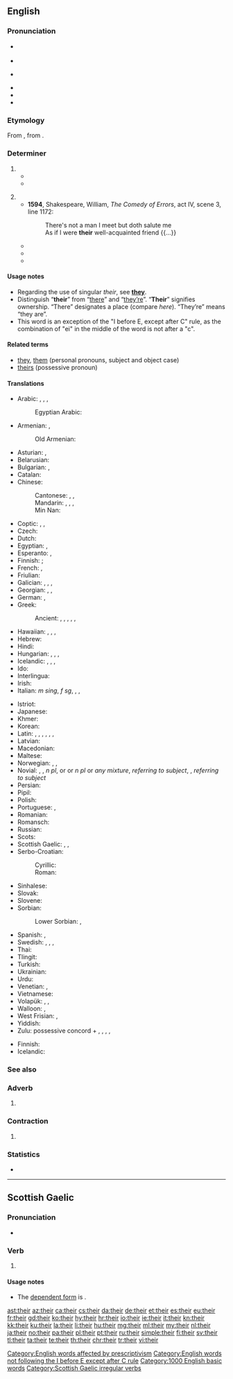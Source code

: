 ==English==

===Pronunciation===
* {{a|UK}} {{IPA|/ðɛə(ɹ)/|/ðɛː(ɹ)/|lang=en}}
* {{audio|en-gb-their.ogg|Audio (UK)|lang=en}}
* {{a|US}} {{IPA|/ðɛɚ/|lang=en}}
* {{audio|en-us-their.ogg|Audio (US)|lang=en}}
* {{rhymes|ɛə(ɹ)|lang=en}}
* {{homophones|lang=en|there|they're}}

===Etymology===
From {{etyl|enm|en}}, from {{etyl|non|en}} {{m|non|þeirra}}.

===Determiner===
{{head|en|determiner|cat2=possessive determiners}}

# {{non-gloss definition|Belonging to, from, of, or relating to, [[them]] (plural).}}
#* {{quote-journal|date=May 5, 2012|author=Phil McNulty|work=BBC Sport
|title=[http://www.bbc.co.uk/sport/0/football/17878435 Chelsea 2-1 Liverpool]
|passage=For Liverpool, '''their''' season will now be regarded as a relative disappointment after failure to add the FA Cup to the Carling Cup and not mounting a challenge to reach the Champions League places.}}
#* {{quote-magazine|date=2013-07-20|volume=408|issue=8845|magazine={{w|The Economist}}
|title=[http://www.economist.com/news/http://www.economist.com/news/business/21582001-army-new-online-courses-scaring-wits-out-traditional-universities-can-they The attack of the MOOCs]
|passage=Since the launch early last year of&nbsp;[&hellip;] two Silicon Valley start-ups offering free education through MOOCs, massive open online courses, the ivory towers of academia have been shaken to their foundations. University brands built in some cases over centuries have been forced to contemplate the possibility that information technology will rapidly make '''their''' existing business model obsolete.}}
#: {{ux|en|they will meet tomorrow at '''their''' convenience;&nbsp; this is probably '''their''' cat}}
# {{non-gloss definition|Belonging to someone (one person, singular).}}
#* '''1594''', Shakespeare, William, ''The Comedy of Errors'', act IV, scene 3, line 1172:
#*: There's not a man I meet but doth salute me<br/>As if I were '''their''' well-acquainted friend {{...}}
#* {{quote-book|year=2006|title=First on the Scene: Student Reference Guide|author=St. John Ambulance|isbn=1-894070-56-9|section=Lesson 2, page 3|passage=Place the casualty on '''their''' back with feet and legs raised—this is called the ''shock position''. [emphasis in original] Once the casualty is positioned, cover them to preserve body heat, but do not overheat.}}
#* {{quote-book
|year=2007
|first=J. K.
|last=Rowling
|authorlink=J. K. Rowling
|title={{w|Harry Potter and the Deathly Hallows}}
|location=(quoted edition: London
|publisher=Bloomsbury, 2008
|isbn=978 0 7475 9586 1
|page=93)
|passage=‘I mean ... if somebody made a mistake,’ Harry went on, ‘and let something slip, I know they didn’t mean to do it. It’s not '''their''' fault,’ he repeated, again a little louder than he would usually have spoken.
}}
#* {{seemorecites|lang=en}}

====Usage notes====
* Regarding the use of singular ''their'', see '''[[they]]'''.
* Distinguish “'''their'''” from “[[there]]” and “[[they're|they’re]]”. “'''Their'''” signifies ownership. “There” designates a place (compare ''here''). “They’re” means “they are”.
* This word is an exception of the "I before E, except after C" rule, as the combination of "ei" in the middle of the word is not after a "c".

====Related terms====
* [[they]], [[them]] (personal pronouns, subject and object case)
* [[theirs]] (possessive pronoun)

====Translations====
{{trans-top|belonging to them (plural)}}
* Arabic: {{t|ar|لَهُم}}, {{t+|ar|ـهُمْ|tr=-hum|m}}, {{t|ar|ـهُنَّ|tr=-hunna|f}}, {{t|ar|ـهُمَا|d|tr=-humā}}
*: Egyptian Arabic: {{t|arz|هم|alt='''ـهم'''|tr=-hum|sc=Arab}}
* Armenian: {{t|hy|նրանց}}, {{l|hy|իրենց}}
*: Old Armenian: {{t|xcl|նոցա}}
* Asturian: {{t+|ast|so}}, {{t+|ast|sos|p}}
* Belarusian: {{t|be|іх|tr=ix}}
* Bulgarian: {{t|bg|техен|tr=téhen}}, {{t|bg|им|tr=im|sc=Cyrl}}
* Catalan: {{t|ca|llur}}
* Chinese:
*: Cantonese: {{qualifier|formal, written}} {{t|yue|他們|alt=他們的|sc=Hant}}, {{t|yue|他们|tr=ta1 mun4 dik1|alt=他们的|sc=Hant}}, {{qualifier|vernacular}} {{t|yue|佢哋|tr=keoi5 dei6 ge3|alt=佢哋嘅|sc=Hant}}
*: Mandarin: {{t+|cmn|他們|alt=他們的|sc=Hani}}, {{t+|cmn|他们|alt=他们的|tr=tāmen-de|sc=Hani}}, {{t+|cmn|她們|alt=她們的|sc=Hani}}, {{t|cmn|她们|alt=她们的|tr=tāmen-de|sc=Hani}} {{qualifier|of females}}
*: Min Nan: {{t|nan|亻因|tr=[[in]]}}
* Coptic: {{t|cop|ⲡⲟⲩ|m|tr=pw}}, {{t|cop|ⲧⲟⲩ|f|tr=tw}}, {{t|cop|ⲛⲟⲩ|m-p|f-p|tr=nw}}
* Czech: {{t+|cs|jejich}}
* Dutch: {{t+|nl|hun}}
* Egyptian: {{qualifier|archaic}} {{t|egy|𓋴𓈖𓏥|tr=sn}}, {{qualifier|late egyptian}} {{t|egy|𓏲𓏥|tr=w}}
* Esperanto: {{t|eo|ilia}}, {{t|eo|iliaj|p}}
* Finnish: {{qualifier|if owners are people}} {{t+|fi|heidän}}; {{qualifier|if owners are not people}} {{t+|fi|niiden}}
* French: {{t+|fr|leur|s}}, {{t+|fr|leurs|p}}
* Friulian: {{t|fur|lôr}}
* Galician: {{t+|gl|seu|m}}, {{t|gl|súa|f}}, {{t|gl|seus|m-p}}, {{t|gl|súas|f-p}}
* Georgian: {{t|ka|მათი}}, {{t|ka|იმათი}}, {{t|ka|თავიანთი}}
* German: {{t+|de|ihr}}, {{t+|de|ihre}}
* Greek:
*: Ancient: {{t|grc|αὐτῶν}} {{qualifier|[[genitive case|gen.]] of personal pronoun}}, {{t|grc|τούτων}} {{qualifier|gen. of medial demonstrative}}, {{t|grc|ἐκείνων}} {{qualifier|gen. of distal demonstrative}}, {{t|grc|τῶνδε}} {{qualifier|gen. of proximal demonstrative}}, {{t|grc|σφῶν}} {{qualifier|gen. of personal pronoun}}, {{t|grc|σφέτερος}} {{qualifier|adjective}}
* Hawaiian: {{qualifier|dual}} {{t|haw|ko}} {{t|haw|lāua}}, {{t|haw|kā}} {{t|haw|lāua}}, {{qualifier|plural}} {{t|haw|ko}} {{t|haw|lākou}}, {{t|haw|kā}} {{t|haw|lākou}}
* Hebrew: {{t|he|שלהם|p|tr=shelahém|sc=Hebr}}
* Hindi: {{t|hi|उनका|tr=unkā}}
* Hungarian: {{t|hu|-uk}}, {{t|hu|-ük}}, {{t|hu|-juk}}, {{t|hu|-jük}}
* Icelandic: {{t+|is|þeirra}}, {{t+|is|sinn|m}}, {{t+|is|sín|f}}, {{t+|is|sitt|n}}
* Ido: {{t+|io|lia}}
* Interlingua: {{t|ia|lor}}
* Irish: {{t+|ga|a}}
* Italian: {{t-check|it|il loro}} ''m sing'', {{t-check|it|la loro}} ''f sg'', {{t-check|it|i loro|m-p}}, {{t-check|it|le loro|f-p}}, {{t+check|it|loro}}
{{trans-mid}}
* Istriot: {{t|ist|luri}}
* Japanese: {{t|ja|彼ら|alt=彼らの|tr=かれらの, karera-no}}
* Khmer: {{t|km|របស់គេ|tr=rɔbɑh kei|sc=Khmr}}
* Korean: {{t|ko|그들의|tr=geudeul-ui|sc=Hang}}
* Latin: {{t+|la|suus}}, {{t|la|illorum|m|n}}, {{t|la|illarum|f}}, {{t|la|eorum|m|n}}, {{t|la|earum|f}}, {{t|la|horum|m|n}}, {{t|la|harum|f}}
* Latvian: {{t+|lv|viņu}}
* Macedonian: {{t|mk|нивен|tr=níven}}
* Maltese: {{t|mt|tagħhom}}
* Norwegian: {{t+|no|deres}}, {{t+|no|sin}}, {{t+|no|sine}} {{qualifier|own, generic}}
* Novial: {{qualifier|1}} {{t-check|nov|losen|m-p}}, {{qualifier|1}} {{t-check|nov|lasen|f-p}}, {{qualifier|1}} {{t-check|nov|lusen}} ''n pl '', {{qualifier|1}} {{t-check|nov|lesen|m-p|f-p}} or or ''n pl'' or ''any mixture'', {{qualifier|1}} {{t-check|nov|sen}} ''referring to subject'', {{qualifier|2}} {{t-check|nov|len}}, {{qualifier|2}} {{t-check|nov|sen}} ''referring to subject''
* Persian: {{t+|fa|شان|alt=ـشان|tr=-e-shān}}
* Pipil: {{t|ppl|in-}}
* Polish: {{t+|pl|ich}}
* Portuguese: {{t+|pt|seu}}, {{t+|pt|seus}}
* Romanian: {{t+|ro|lor}}
* Romansch: {{t|rm|lur}}
* Russian: {{t+|ru|их}}
* Scots: {{t|sco|thair}}
* Scottish Gaelic: {{t|gd|aca}}, {{t|gd|an}}, {{t|gd|am}}
* Serbo-Croatian:
*: Cyrillic: {{t|sh|њихов|sc=Cyrl}}
*: Roman: {{t|sh|njihov}}
* Sinhalese: {{t|si|ඔවුන්ගේ|tr=ovungē|sc=Sinh}}
* Slovak: {{t+|sk|ich}}
* Slovene: {{t+|sl|njíhov}}
* Sorbian:
*: Lower Sorbian: {{t|dsb|jeju}} {{qualifier|referring to two people or things}}, {{t|dsb|jich}} {{qualifier|referring to three or more people or things}}
* Spanish: {{t+|es|su|s}}, {{t+|es|sus|p}}
* Swedish: {{t+|sv|deras}}, {{t+|sv|sin}} {{qualifier|c, singular}}, {{t+|sv|sitt}} {{qualifier|n, singular}}, {{t+|sv|sina|p}}
* Thai: {{t|th|ของเขา|tr=kŏng kăo}}
* Tlingit: {{t|tli|has du}}
* Turkish: {{t+|tr|onların}}
* Ukrainian: {{t|uk|їх|tr=jix}}
* Urdu: {{t|ur|ان کا|tr=un kā}}
* Venetian: {{t|vec|so}}, {{t|vec|suo}}
* Vietnamese: {{t|vi|của họ}}
* Volapük: {{qualifier|masculine}} {{t+|vo|omsik}}, {{qualifier|feminine}} {{t|vo|ofsik}}, {{qualifier|neuter or of mixed or unspecified gender}} {{t+|vo|onsik}}
* Walloon: {{t+|wa|leu|c}}, {{t|wa|leus|c-p}}
* West Frisian: {{t|fy|har}}, {{t|fy|harren}}
* Yiddish: {{t|yi|זייער|sc=Hebr}}
* Zulu: possessive concord + {{t|zu|bo|c2|alt=-bo}} {{qualifier|usually for people}}, {{t|zu|yo|c4|alt=-yo}}, {{t|zu|wo|c6|alt=-wo}}, {{t|zu|zo|c8|alt=-zo}}, {{t|zu|zo|c10|alt=-zo}}
{{trans-bottom}}

{{trans-top|belonging to someone of unspecified gender (singular)}}
* Finnish: {{t+|fi|hänen}}
* Icelandic: {{t+|is|þess|n}}
{{trans-mid}}
{{trans-bottom}}

===See also===
{{English personal pronouns}}

===Adverb===
{{head|en|adverb}}

# {{misspelling of|there|lang=en}}

===Contraction===
{{head|en|contraction}}

# {{misspelling of|they’re|lang=en}}

===Statistics===
* {{rank|my|were|are|37|their|one|so|me}}

[[Category:English words affected by prescriptivism]]
[[Category:English words not following the I before E except after C rule]]

[[Category:1000 English basic words]]

----

==Scottish Gaelic==

===Pronunciation===
* {{IPA|/heːr/|lang=gd}}

===Verb===
{{head|gd|verb form}}

# {{form of|Future tense|abair|lang=gd}}

====Usage notes====
* The [[dependent|dependent form]] is {{l|gd|abair}}.

[[Category:Scottish Gaelic irregular verbs]]

[[ast:their]]
[[az:their]]
[[ca:their]]
[[cs:their]]
[[da:their]]
[[de:their]]
[[et:their]]
[[es:their]]
[[eu:their]]
[[fr:their]]
[[gd:their]]
[[ko:their]]
[[hy:their]]
[[hr:their]]
[[io:their]]
[[ie:their]]
[[it:their]]
[[kn:their]]
[[kk:their]]
[[ku:their]]
[[la:their]]
[[li:their]]
[[hu:their]]
[[mg:their]]
[[ml:their]]
[[my:their]]
[[nl:their]]
[[ja:their]]
[[no:their]]
[[pa:their]]
[[pl:their]]
[[pt:their]]
[[ru:their]]
[[simple:their]]
[[fi:their]]
[[sv:their]]
[[tl:their]]
[[ta:their]]
[[te:their]]
[[th:their]]
[[chr:their]]
[[tr:their]]
[[vi:their]]